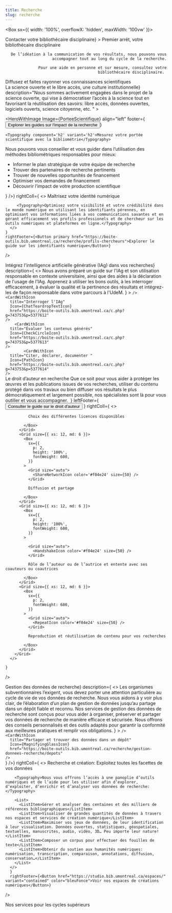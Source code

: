 ```yaml
---
title: Recherche
slug: recherche
---
```



<Box sx={{
  width: '100%',
  overflowX: 'hidden',
  maxWidth: '100vw'
}}>
<SuperHero
  title="Amplifier l’impact de vos recherches"
  imageName='recherche'
/>

<Section bg='vertFonce'>
  <HeroWithImage
    Image={Bibliothecaire}
    align="right"
    footer={<Button href="../nous-joindre/notre-equipe" primary>Contacter votre bibliothécaire disciplinaire</Button>}
  >
    <Typography component="h2" variant="h2">Premier arrêt, votre bibliothécaire disciplinaire</Typography>

    De l’idéation à la communication de vos résultats, nous pouvons vous accompagner tout au long du cycle de la recherche.

    Pour une aide en personne et sur mesure, consultez votre bibliothécaire disciplinaire. 

  </HeroWithImage>
</Section>

<Section>
<Typography component="h2" variant="display2">Diffusez et faites rayonner vos connaissances scientifiques</Typography> 
<RichList>
    <RichListItemWithLink
      title="Rédiger et produire"
      description="Nous vous proposons une panoplie de ressources et d'aides à la rédaction savante et à la production d'outils de diffusion de vos recherches."
      href="/recherche/rediger"
    />
    <RichListItemWithLink 
      title="Diffuser vos savoirs"
      description="Nous vous proposons une multitude de services pour optimiser la publication, la diffusion et la conservation des résultats de vos travaux de recherche."
      href="/recherche/diffuser/"
    />
  </RichList>

</Section>


<Section bg='rose300'>
  <Carousel1
    title={<Typography component="h2" variant="h2Carousel">La science ouverte et le libre accès, une culture institutionnelle</Typography>}
    description="Nous sommes activement engagées dans le projet de la science ouverte, qui vise à démocratiser l’accès à la science tout en favorisant la réutilisation des savoirs: libre accès, données ouvertes, logiciels ouverts, science citoyenne, etc. "
  >
    <CardWithIcon
      color="vertFonce"
      title="Qu'est-ce que le libre accès?"
      Icon={LaptopIcon}
      moreText="Comprendre le concept"
      href="https://boite-outils.bib.umontreal.ca/c.php?g=743086&p=5370698&preview=0d537bea1efc45a7fcce09e9e30e2f90"
    />
    <CardWithIcon
      color="vertFonce"
      title="Déposer sa thèse ou son mémoire dans Papyrus"
      Icon={DownloadSimpleIcon}
      moreText="Voir les étapes"
      href="https://boite-outils.bib.umontreal.ca/recherche/deposer-these-memoire"
    />
    <CardWithIcon
      color="vertFonce"
      title="Déposer facilement son article en libre accès"
      Icon={DownloadSimpleIcon}
      moreText="Utiliser le formulaire rapide"
      href="https://depot-libre-acces.bib.umontreal.ca/connexion"
    />
    <CardWithIcon
      color="vertFonce"
      title="Comprendre la politique UdeM sur le libre accès"
      Icon={PlugsIcon}
      moreText="En savoir plus sur la politique"
      href="https://boite-outils.bib.umontreal.ca/c.php?g=743086&p=5390226&preview=0d537bea1efc45a7fcce09e9e30e2f90"
    />
  </Carousel1>

</Section>

<Section bg='bleu600'>

  <HeroWithImage
    Image={PorteeScientifique}
    align="left"
    footer={<Button primary href='https://boite-outils.bib.umontreal.ca/recherche#s-lg-box-16938953'>Explorer les guides sur l'impact de la recherche</Button>}
  >
    <Typography component='h2' variant='h2'>Mesurez votre portée scientifique avec la bibliométrie</Typography>

Nous pouvons vous conseiller et vous guider dans l’utilisation des méthodes bibliométriques responsables pour mieux:

- Informer le plan stratégique de votre équipe de recherche
- Trouver des partenaires de recherche pertinents
- Trouver de nouvelles opportunités de financement
- Optimiser vos demandes de financement
- Découvrir l’impact de votre production scientifique

</HeroWithImage>
</Section>


<Section bg='bleu200'>
  <HeroWithText 
    leftColl={<IconInSquare color='vertPale' icon={<UserFocusIcon color="vertFonce" />} />}
    rightColl={
      <>
        <Typography component="h2" variant="h2">Maîtrisez votre identité numérique</Typography>
        
         <Typography>Optimisez votre visibilité et votre crédibilité dans le monde numérique en utilisant les identifiants pérennes, en optimisant vos informations liées à vos communications savantes et en gérant efficacement vos profils professionels et de chercheur sur les outils numériques et plateformes en ligne.</Typography>
      </>
    }
    rightFooter={<Button primary href="https://boite-outils.bib.umontreal.ca/recherche/profils-chercheurs">Explorer le guide sur les identifiants numérique</Button>}
  />

</Section>

<Section>
  <Carousel1
    title={<Typography component="h2" variant="h2Carousel">Intégrez l'intelligence artificielle générative (IAg) dans vos recherches</Typography>}
    description={
      <>
        <Typography sx={{pb: 1.5}}>Nous avons préparé un guide sur l'IAg et son utilisation responsable en contexte universitaire, ainsi que des aides à la déclaration de l'usage de l'IAg. Apprenez à utiliser les bons outils, à les interroger efficacement, à évaluer la qualité et la pertinence des résultats et intégrez-les de façon responsable dans votre parcours à l'UdeM. </Typography>
      </>
    }
  >
    <CardWithIcon
      title="Utilisation responsable"
      Icon={PlantIcon}
      href="https://boite-outils.bib.umontreal.ca/c.php?g=743753&p=5377616"
    />
        <CardWithIcon
      title="Explorer les outils"
      Icon={CompassRoseIcon}
      href="https://boite-outils.bib.umontreal.ca/c.php?g=743753&p=5384062"

    />
    <CardWithIcon
      title="Interroger l'IAg"
      Icon={ChatTeardropTextIcon}
      href="https://boite-outils.bib.umontreal.ca/c.php?g=743753&p=5377612"
    />
        <CardWithIcon
      title="Évaluer les contenus générés"
      Icon={CheckCircleIcon}
      href="https://boite-outils.bib.umontreal.ca/c.php?g=743753&p=5377613"
    />
            <CardWithIcon
      title="Citer, déclarer, documenter "
      Icon={PathIcon}
      href="https://boite-outils.bib.umontreal.ca/c.php?g=743753&p=5377614"
    />
  </Carousel1>
</Section>

<Section bg="rose300">
  <HeroWithText2
    leftColl={
      <>
        <Typography variant="h2" id="droit-auteur">Le droit d’auteur en recherche</Typography>
        <Typography>Que ce soit pour vous aider à protéger les œuvres et les publications issues de vos recherches, utiliser du contenu protégé dans vos travaux ou bien diffuser vos résultats le plus démocratiquement et largement possible, nos spécialistes sont là pour vous outiller et vous accompagner. </Typography>
      </>
    }
    leftFooter={
      <Button primary href="https://boite-outils.bib.umontreal.ca/recherche/droit-auteur">Consulter le guide sur le droit d'auteur</Button>
    }
    rightColl={
      <>
        <Grid container spacing={2}>
          <Grid size={{ xs: 12, md: 6 }}>
            <Box
              sx={{
                p: 2,
                height: '100%',
                fontWeight: 600,
              }}
            >
              <Grid size="auto">
                <CheckSquareOffsetIcon color='#f04e24' size={50} />
              </Grid>

              Choix des différentes licences disponibles

            </Box>
          </Grid>
          <Grid size={{ xs: 12, md: 6 }}>
            <Box
              sx={{
                p: 2,
                height: '100%',
                fontWeight: 600,
              }}
            >
              <Grid size="auto">
                <ShareNetworkIcon color='#f04e24' size={50} />
              </Grid>

              Diffusion et partage

            </Box>
          </Grid>
          <Grid size={{ xs: 12, md: 6 }}>
            <Box
              sx={{
                p: 2,
                height: '100%',
                fontWeight: 600,
              }}
            >

              <Grid size="auto">
                <HandshakeIcon color='#f04e24' size={50} />
              </Grid>

              Rôle de l’auteur ou de l’autrice et entente avec ses coauteurs ou coautrices

            </Box>
          </Grid>
          <Grid size={{ xs: 12, md: 6 }}>
            <Box
              sx={{
                p: 2,
                fontWeight: 600,
              }}
            >
              <Grid size="auto">
                <RepeatIcon color='#f04e24' size={50} />
              </Grid>

              Reproduction et réutilisation de contenu pour vos recherches

            </Box>
          </Grid>
        </Grid>
      </>
    
    }
  />

</Section>

<Section>
  <Carousel1
    title={<Typography component="h2" variant="h2Carousel">Gestion des données de recherche</Typography>}
    description={
      <>
        <Typography sx={{pb: 1.5}}>Les organismes subventionnaires l’exigent, vous devez porter une attention particulière au cycle de vie de vos données de recherche. Nous vous aidons à y voir plus clair, de l’élaboration d’un plan de gestion de données jusqu’au partage dans un dépôt fiable et reconnu.</Typography>
        <Typography>Nos services de gestion des données de recherche sont conçus pour vous aider à organiser, préserver et partager vos données de recherche de manière efficace et sécurisée. Nous offrons des conseils personnalisés et des outils adaptés pour garantir la conformité aux meilleures pratiques et remplir vos obligations.</Typography>
      </>
    }
  >
    <CardWithIcon
      title="Rédiger un plan de gestion de données"
      Icon={PencilSimpleIcon}
      href="https://boite-outils.bib.umontreal.ca/recherche/gestion-donnees-recherche/rediger-pgd"
    />
        <CardWithIcon
      title="Normaliser et documenter les données avec des métadonnées"
      Icon={TextAlignJustifyIcon}
      href="https://boite-outils.bib.umontreal.ca/recherche/gestion-donnees-recherche/normaliser-documenter"

    />
    <CardWithIcon
      title="Partager et trouver des données dans un dépôt"
      Icon={MagnifyingGlassIcon}
      href="https://boite-outils.bib.umontreal.ca/recherche/gestion-donnees-recherche/depots"
    />
  </Carousel1>
</Section>

<Section bg='bleu200'>
  <HeroWithText 
    leftColl={<IconInSquare color='#fff' icon={<CubeTransparentIcon color="bleuPrincipal" />} />}
    rightColl={
      <>
        <Typography component="h2" variant="h2">Recherche et création: Exploitez toutes les facettes de vos données</Typography>
        
        <Typography>Nous vous offrons l’accès à une panoplie d’outils numériques et de l’aide pour les utiliser afin d’explorer, d’exploiter, d’enrichir et d’analyser vos données de recherche:</Typography>
         
        <List> 
          <ListItem>Gérer et analyser des centaines et des milliers de références bibliographiques</ListItem>
          <ListItem>Visualiser de grandes quantités de données à travers nos espaces et services de création numérique</ListItem>
          <ListItem>Maximiser vos jeux de données, de leur identification à leur visualisation. Données ouvertes, statistiques, géospatiales, textuelles, manuscrites, audio, vidéo, 3D… Peu importe leur nature!</ListItem>
          <ListItem>Composer un corpus pour effectuer des fouilles de texte</ListItem>
          <ListItem>Obtenir du soutien aux humanités numériques: numérisation, transcription, comparaison, annotations, diffusion, conservation…</ListItem>
        </List>
      </>
      }
      rightFooter={<Button href="https://studio.bib.umontreal.ca/espaces/" variant="contained" color="bleuFonce">Voir nos espaces de créations numériques</Button>}
  />
</Section>

<Section bg='vertFonce'>

  <Typography component="h2" variant="display2" id="services-cycles-superieurs">Nos services pour les cycles supérieurs </Typography>

  <RichList>
    <RichListItemWithLink
      color='vertFonce'
      href="https://www.facebook.com/groups/655999033385375/"
      title="Matinées de rédaction"
      description="Travaillez efficacement dans un environnement structuré grâce aux Matinées de rédaction. Les séances sont divisées en cycles de rédaction, suivis de pauses d'échanges informels."
    />
        <RichListItemWithLink
      color='vertFonce'
      href="https://boite-outils.bib.umontreal.ca/c.php?g=743753&p=5377614"
      title="Aide à l'utilisation responsable de l'IAg"
      description="Utilisez nos outils de documentation et de déclaration de l'usage de l’IAg"
    />
    <RichListItemWithLink
      color='vertFonce'
      href="https://boite-outils.bib.umontreal.ca/recherche/rediger-these-memoire"
      title="Aide à la rédaction et à la mise en page"
      description="Bénéficiez d’aide pour utiliser le modèle Word pour thèses et mémoires qui répond aux normes du Guide de présentation des mémoires et des thèses des Études supérieures et postdoctorales (ESP)."
    />
    <RichListItemWithLink
      color='vertFonce'
      href="https://boite-outils.bib.umontreal.ca/c.php?g=740445p=5343386"
      title="Aide au dépôt de votre mémoire ou thèse dans Papyrus"
      description="Nous sommes là pour vous accompagner dans le processus de mise en forme et de dépôt de votre thèse ou de votre mémoire dans le dépôt institutionnel Papyrus, étape obligatoire pour l’obtention de votre grade."
    />
    <RichListItemWithLink
      color='vertFonce'
      href="../nous-joindre/notre-equipe"
      title="Accompagnement personnalisé au doctorat"
      description="Vous pouvez planifier une série de rencontres individuelles avec votre bibliothécaire disciplinaire pour recevoir un soutien dans toutes les étapes de votre doctorat, de la recherche documentaire jusqu’à la rédaction de votre thèse, en passant par la mise en place de veille et par l’aide à la création de corpus de recherche."
    />
    <RichListItemWithLink
      color='vertFonce'
      href="../espaces/"
      title="Espaces dédiés aux cycles supérieurs"
      description="Salles individuelles réservables, salles communes équipées de casiers pour votre documentation: l’offre varie d’une bibliothèque à l’autre, consultez le répertoire!"
    />
  </RichList>

</Section>
</Box>
